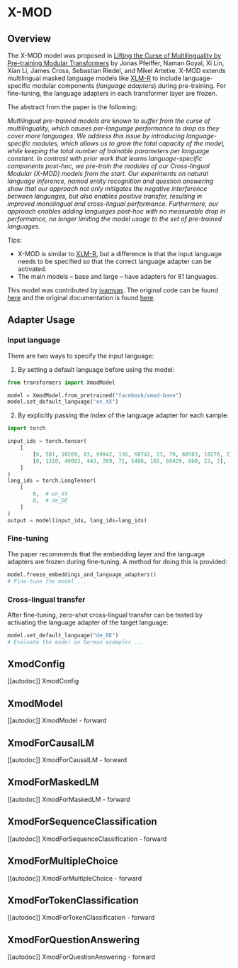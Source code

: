 <!--Copyright 2023 The HuggingFace Team. All rights reserved.

Licensed under the Apache License, Version 2.0 (the "License"); you may not use this file except in compliance with
the License. You may obtain a copy of the License at

http://www.apache.org/licenses/LICENSE-2.0

Unless required by applicable law or agreed to in writing, software distributed under the License is distributed on
an "AS IS" BASIS, WITHOUT WARRANTIES OR CONDITIONS OF ANY KIND, either express or implied. See the License for the
specific language governing permissions and limitations under the License.
-->

# X-MOD

## Overview

The X-MOD model was proposed in [Lifting the Curse of Multilinguality by Pre-training Modular Transformers](http://dx.doi.org/10.18653/v1/2022.naacl-main.255) by Jonas Pfeiffer, Naman Goyal, Xi Lin, Xian Li, James Cross, Sebastian Riedel, and Mikel Artetxe.
X-MOD extends multilingual masked language models like [XLM-R](xlm-roberta) to include language-specific modular components (_language adapters_) during pre-training. For fine-tuning, the language adapters in each transformer layer are frozen.

The abstract from the paper is the following:

*Multilingual pre-trained models are known to suffer from the curse of multilinguality, which causes per-language performance to drop as they cover more languages. We address this issue by introducing language-specific modules, which allows us to grow the total capacity of the model, while keeping the total number of trainable parameters per language constant. In contrast with prior work that learns language-specific components post-hoc, we pre-train the modules of our Cross-lingual Modular (X-MOD) models from the start. Our experiments on natural language inference, named entity recognition and question answering show that our approach not only mitigates the negative interference between languages, but also enables positive transfer, resulting in improved monolingual and cross-lingual performance. Furthermore, our approach enables adding languages post-hoc with no measurable drop in performance, no longer limiting the model usage to the set of pre-trained languages.*

Tips:
- X-MOD is similar to [XLM-R](xlm-roberta), but a difference is that the input language needs to be specified so that the correct language adapter can be activated.
- The main models – base and large – have adapters for 81 languages.

This model was contributed by [jvamvas](https://huggingface.co/jvamvas).
The original code can be found [here](https://github.com/facebookresearch/fairseq/tree/58cc6cca18f15e6d56e3f60c959fe4f878960a60/fairseq/models/xmod) and the original documentation is found [here](https://github.com/facebookresearch/fairseq/tree/58cc6cca18f15e6d56e3f60c959fe4f878960a60/examples/xmod).

## Adapter Usage

### Input language

There are two ways to specify the input language:
1. By setting a default language before using the model:

```python
from transformers import XmodModel

model = XmodModel.from_pretrained("facebook/xmod-base")
model.set_default_language("en_XX")
```

2. By explicitly passing the index of the language adapter for each sample:

```python
import torch

input_ids = torch.tensor(
    [
        [0, 581, 10269, 83, 99942, 136, 60742, 23, 70, 80583, 18276, 2],
        [0, 1310, 49083, 443, 269, 71, 5486, 165, 60429, 660, 23, 2],
    ]
)
lang_ids = torch.LongTensor(
    [
        0,  # en_XX
        8,  # de_DE
    ]
)
output = model(input_ids, lang_ids=lang_ids)
```

### Fine-tuning
The paper recommends that the embedding layer and the language adapters are frozen during fine-tuning. A method for doing this is provided:

```python
model.freeze_embeddings_and_language_adapters()
# Fine-tune the model ...
```

### Cross-lingual transfer
After fine-tuning, zero-shot cross-lingual transfer can be tested by activating the language adapter of the target language:

```python
model.set_default_language("de_DE")
# Evaluate the model on German examples ...
```

## XmodConfig

[[autodoc]] XmodConfig

## XmodModel

[[autodoc]] XmodModel
    - forward

## XmodForCausalLM

[[autodoc]] XmodForCausalLM
    - forward

## XmodForMaskedLM

[[autodoc]] XmodForMaskedLM
    - forward

## XmodForSequenceClassification

[[autodoc]] XmodForSequenceClassification
    - forward

## XmodForMultipleChoice

[[autodoc]] XmodForMultipleChoice
    - forward

## XmodForTokenClassification

[[autodoc]] XmodForTokenClassification
    - forward

## XmodForQuestionAnswering

[[autodoc]] XmodForQuestionAnswering
    - forward
